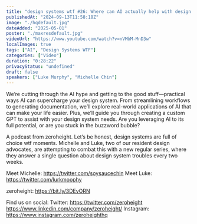 ```yaml
---
title: "design systems wtf #26: Where can AI actually help with design systems?"
publishedAt: "2024-09-13T11:58:18Z"
image: "./hqdefault.jpg"
dateAdded: "2025-05-01"
poster: "./maxresdefault.jpg"
videoUrl: "https://www.youtube.com/watch?v=nVMbM-MnD3w"
localImages: true
tags: ["AI", "Design Systems WTF"]
categories: ["Video"]
duration: "0:28:22"
privacyStatus: "undefined"
draft: false
speakers: ["Luke Murphy", "Michelle Chin"]
---
```


We’re cutting through the AI hype and getting to the good stuff—practical ways AI can supercharge your design system. From streamlining workflows to generating documentation, we’ll explore real-world applications of AI that can make your life easier. Plus, we’ll guide you through creating a custom GPT to assist with your design system needs. Are you leveraging AI to its full potential, or are you stuck in the buzzword bubble?

A podcast from zeroheight. Let’s be honest, design systems are full of choice wtf moments. Michelle and Luke, two of our resident design advocates, are attempting to combat this with a new regular series, where they answer a single question about design system troubles every two weeks.

Meet Michelle: https://twitter.com/soysaucechin
Meet Luke: https://twitter.com/lurkmoophy

zeroheight: https://bit.ly/3DEvORN

Find us on social:
Twitter: https://twitter.com/zeroheight
https://www.linkedin.com/company/zeroheight/
Instagram: https://www.instagram.com/zeroheighthq
